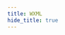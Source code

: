 ```yaml
---
title: WXML
hide_title: true
---
```



<FeatureIcon src={wechatMiniProgram} alt="WXML" title="WXML" />
<LinkList
  srcList={[
    {
      title: "Data Binding",
      link: "/docs/wechat-mini-program/wxml/data-binding",
      src: wechatMiniProgram,
      alt: "Data Binding",
    },
  ]}
/>
